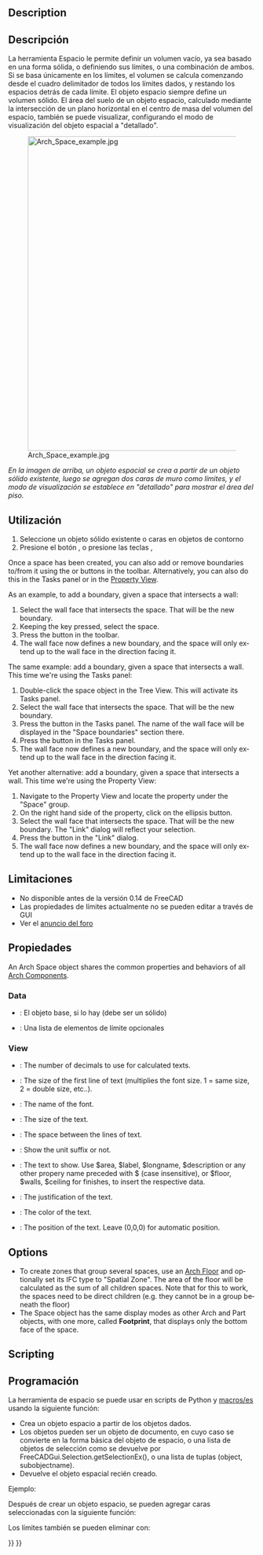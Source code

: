 <languages/>

<div class="mw-translate-fuzzy">
{{docnav/es
|[[Arch_Roof/es|Roof]]|[[Arch_Stairs/es|Stairs]]
|[[Arch_Workbench/es|Arch]]
|IconL=Arch_Roof.svg
|IconC=Workbench_Arch.svg
|IconR=Arch_Stairs.svg
}}
</div>

<div class="mw-translate-fuzzy">
{{GuiCommand/es
|Name=Arch Space|Name/es=Arch Espacio
|MenuLocation=Arch → Space
|Workbenches=[[Arch_Workbench/es|Arch]]
|Shortcut={{KEY|S}} {{KEY|P}}
|Version=0.14
|SeeAlso=[[Arch Wall/es]], [[Arch Structure/es]]
}}
</div>

<div lang="en" dir="ltr" class="mw-content-ltr">
==Description==
</div>

<div class="mw-translate-fuzzy">
== Descripción ==
La herramienta Espacio le permite definir un volumen vacío, ya sea basado en una forma sólida, o definiendo sus límites, o una combinación de ambos. Si se basa únicamente en los límites, el volumen se calcula comenzando desde el cuadro delimitador de todos los límites dados, y restando los espacios detrás de cada límite. El objeto espacio siempre define un volumen sólido. El área del suelo de un objeto espacio, calculado mediante la intersección de un plano horizontal en el centro de masa del volumen del espacio, también se puede visualizar, configurando el modo de visualización del objeto espacial a "detallado".
</div>

[[Image:Arch Space example.jpg|640px]]

<div class="mw-translate-fuzzy">
''En la imagen de arriba, un objeto espacial se crea a partir de un objeto sólido existente, luego se agregan dos caras de muro como límites, y el modo de visualización se establece en "detallado" para mostrar el área del piso.''
</div>

<span id="Usage"></span>
<div class="mw-translate-fuzzy">
==Utilización==
</div>

<div class="mw-translate-fuzzy">
# Seleccione un objeto sólido existente o caras en objetos de contorno
# Presione el botón {{KEY | [[Image: Arch_Space.png | 16px]] [[Arch Space]]}}, o presione las teclas {{KEY | S}}, {{KEY | P}}
</div>

<div lang="en" dir="ltr" class="mw-content-ltr">
Once a space has been created, you can also add or remove boundaries to/from it using the {{Button|[[Image:Arch_Add.svg|16px]] [[Arch_Add|Add Component]]}} or {{Button|[[Image:Arch_Remove.svg|16px]] [[Arch_Remove|Remove Component]]}} buttons in the toolbar. Alternatively, you can also do this in the Tasks panel or in the [[Property_View|Property View]].
</div>

<div lang="en" dir="ltr" class="mw-content-ltr">
As an example, to add a boundary, given a space that intersects a wall:
# Select the wall face that intersects the space. That will be the new boundary.
# Keeping the {{KEY|Ctrl}} key pressed, select the space.
# Press the {{Button|[[Image:Arch_Add.svg|16px]] [[Arch_Add|Add Component]]}} button in the toolbar.
# The wall face now defines a new boundary, and the space will only extend up to the wall face in the direction facing it.
</div>

<div lang="en" dir="ltr" class="mw-content-ltr">
The same example: add a boundary, given a space that intersects a wall. This time we're using the Tasks panel:
# Double-click the space object in the Tree View. This will activate its Tasks panel.
# Select the wall face that intersects the space. That will be the new boundary.
# Press the {{Button|[[Image:Arch_Add.svg|16px]] [[Arch_Add|Add Component]]}} button in the Tasks panel. The name of the wall face will be displayed in the "Space boundaries" section there.
# Press the {{Button|OK}} button in the Tasks panel.
# The wall face now defines a new boundary, and the space will only extend up to the wall face in the direction facing it.
</div>

<div lang="en" dir="ltr" class="mw-content-ltr">
Yet another alternative: add a boundary, given a space that intersects a wall. This time we're using the Property View:
# Navigate to the Property View and locate the {{PropertyData|Boundaries}} property under the "Space" group.
# On the right hand side of the {{PropertyData|Boundaries}} property, click on the ellipsis button.
# Select the wall face that intersects the space. That will be the new boundary. The "Link" dialog will reflect your selection.
# Press the {{Button|OK}} button in the "Link" dialog.
# The wall face now defines a new boundary, and the space will only extend up to the wall face in the direction facing it.
</div>

<span id="Limitations"></span>
<div class="mw-translate-fuzzy">
==Limitaciones==
</div>

* No disponible antes de la versión 0.14 de FreeCAD
* Las propiedades de límites actualmente no se pueden editar a través de GUI
* Ver el [http://forum.freecad.org/viewtopic.php?f=9&t=4275 anuncio del foro]

<span id="Properties"></span>
==Propiedades==

<div lang="en" dir="ltr" class="mw-content-ltr">
An Arch Space object shares the common properties and behaviors of all [[Arch_Component|Arch Components]].
</div>

<div lang="en" dir="ltr" class="mw-content-ltr">
===Data===
</div>

<div lang="en" dir="ltr" class="mw-content-ltr">
{{Properties_Title|Space}}
</div>

<div class="mw-translate-fuzzy">
* {{PropertyData/es|Base}}: El objeto base, si lo hay (debe ser un sólido)
* {{PropertyData/es|Boundaries}}: Una lista de elementos de límite opcionales
</div>

<div lang="en" dir="ltr" class="mw-content-ltr">
===View===
</div>

<div lang="en" dir="ltr" class="mw-content-ltr">
{{Properties_Title|Space}}
</div>

<div lang="en" dir="ltr" class="mw-content-ltr">
* {{PropertyView|Decimals|Integer}}: The number of decimals to use for calculated texts.
* {{PropertyView|First Line|Length}}: The size of the first line of text (multiplies the font size. 1 = same size, 2 = double size, etc..).
* {{PropertyView|Font Name|Font}}: The name of the font.
* {{PropertyView|Font Size|Length}}: The size of the text.
* {{PropertyView|Line Spacing|Float}}: The space between the lines of text.
* {{PropertyView|Show Unit|Bool}}: Show the unit suffix or not.
* {{PropertyView|Text|StringList}}:  The text to show. Use $area, $label, $longname, $description or any other propery name preceded with $ (case insensitive), or $floor, $walls, $ceiling for finishes, to insert the respective data.
* {{PropertyView|Text Align|Enumeration}}: The justification of the text.
* {{PropertyView|Text Color|Color}}: The color of the text.
* {{PropertyView|Text Position|VectorDistance}}: The position of the text. Leave (0,0,0) for automatic position.
</div>

<div lang="en" dir="ltr" class="mw-content-ltr">
==Options==
</div>

<div lang="en" dir="ltr" class="mw-content-ltr">
* To create zones that group several spaces, use an [[Arch_Floor|Arch Floor]] and optionally set its IFC type to "Spatial Zone". The area of the floor will be calculated as the sum of all children spaces. Note that for this to work, the spaces need to be direct children (e.g. they cannot be in a group beneath the floor) 
* The Space object has the same display modes as other Arch and Part objects, with one more, called '''Footprint''', that displays only the bottom face of the space.
</div>

<div lang="en" dir="ltr" class="mw-content-ltr">
==Scripting==
</div>

<div class="mw-translate-fuzzy">
==Programación==
</div>

<div class="mw-translate-fuzzy">
La herramienta de espacio se puede usar en scripts de Python y [[macros/es]] usando la siguiente función:
</div>

{{Code|code=
Space = makeSpace(objects=None, baseobj=None, name="Space")
}}

<div class="mw-translate-fuzzy">
* Crea un objeto espacio a partir de los objetos dados.
* Los objetos pueden ser un objeto de documento, en cuyo caso se convierte en la forma básica del objeto de espacio, o una lista de objetos de selección como se devuelve por FreeCADGui.Selection.getSelectionEx(), o una lista de tuplas (object, subobjectname).
* Devuelve el objeto espacial recién creado.
</div>

Ejemplo:

{{Code|code=
import FreeCAD, Arch

Box = FreeCAD.ActiveDocument.addObject("Part::Box", "Box")
Box.Length = 1000
Box.Width = 1000
Box.Height = 1000

Space = Arch.makeSpace(Box)
Space.ViewObject.LineWidth = 2
FreeCAD.ActiveDocument.recompute()
}}

<div class="mw-translate-fuzzy">
Después de crear un objeto espacio, se pueden agregar caras seleccionadas con la siguiente función:
</div>

{{Code|code=
import FreeCAD, FreeCADGui, Draft, Arch

points = [FreeCAD.Vector(-500, 0, 0), FreeCAD.Vector(1000, 1000, 0)]
Line = Draft.makeWire(points)
Wall = Arch.makeWall(Line, width=150, height=2000)
FreeCAD.ActiveDocument.recompute()

# Select a face of the wall
selection = FreeCADGui.Selection.getSelectionEx()
Arch.addSpaceBoundaries(Space, selection)
}}

<div class="mw-translate-fuzzy">
Los límites también se pueden eliminar con:
</div>

{{Code|code=
selection = FreeCADGui.Selection.getSelectionEx()
Arch.removeSpaceBoundaries(Space, selection)
}}


<div class="mw-translate-fuzzy">
{{docnav/es
|[[Arch_Roof/es|Roof]]
|[[Arch_Stairs/es|Stairs]]
|[[Arch_Workbench/es|Arch]]
|IconL=Arch_Roof.svg
|IconC=Workbench_Arch.svg
|IconR=Arch_Stairs.svg
}}
</div>

{{BIM_Tools_navi{{#translation:}}}}
{{Userdocnavi{{#translation:}}}}